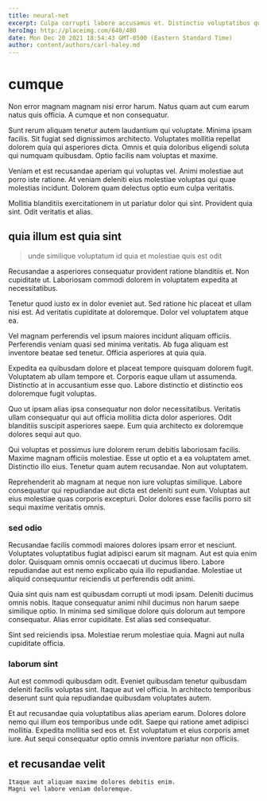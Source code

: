 ```yaml
---
title: neural-net
excerpt: Culpa corrupti labore accusamus et. Distinctio voluptatibus quidem placeat autem ullam. Rerum ut laboriosam suscipit sunt. Dolor vero et id libero incidunt repudiandae cupiditate aut. Temporibus magnam nisi ex.
heroImg: http://placeimg.com/640/480
date: Mon Dec 20 2021 18:54:43 GMT-0500 (Eastern Standard Time)
author: content/authors/carl-haley.md
---
```

# cumque

Non error magnam magnam nisi error harum. Natus quam aut cum earum natus quis officia. A cumque et non consequatur.
  
Sunt rerum aliquam tenetur autem laudantium qui voluptate. Minima ipsam facilis. Sit fugiat sed dignissimos architecto. Voluptates mollitia repellat dolorem quia qui asperiores dicta. Omnis et quia doloribus eligendi soluta qui numquam quibusdam. Optio facilis nam voluptas et maxime.
  
Veniam et est recusandae aperiam qui voluptas vel. Animi molestiae aut porro iste ratione. At veniam deleniti eius molestiae voluptas qui quae molestias incidunt. Dolorem quam delectus optio eum culpa veritatis.
  
Mollitia blanditiis exercitationem in ut pariatur dolor qui sint. Provident quia sint. Odit veritatis et alias.

## quia illum est quia sint

> unde similique voluptatum id quia et molestiae quis est odit

Recusandae a asperiores consequatur provident ratione blanditiis et. Non cupiditate ut. Laboriosam commodi dolorem in voluptatem expedita at necessitatibus.
  
Tenetur quod iusto ex in dolor eveniet aut. Sed ratione hic placeat et ullam nisi est. Ad veritatis cupiditate at doloremque. Dolor vel voluptatem atque ea.
  
Vel magnam perferendis vel ipsum maiores incidunt aliquam officiis. Perferendis veniam quasi sed minima veritatis. Ab fuga aliquam est inventore beatae sed tenetur. Officia asperiores at quia quia.
  
Expedita ea quibusdam dolore et placeat tempore quisquam dolorem fugit. Voluptatem ab ullam tempore et. Corporis eaque ullam ut assumenda. Distinctio at in accusantium esse quo. Labore distinctio et distinctio eos doloremque fugit voluptas.
  
Quo ut ipsam alias ipsa consequatur non dolor necessitatibus. Veritatis ullam consequatur qui aut officia mollitia dicta dolor asperiores. Odit blanditiis suscipit asperiores saepe. Eum quia architecto ex doloremque dolores sequi aut quo.
  
Qui voluptas et possimus iure dolorem rerum debitis laboriosam facilis. Maxime magnam officiis molestiae. Esse ut optio et a ea voluptatem amet. Distinctio illo eius. Tenetur quam autem recusandae. Non aut voluptatem.
  
Reprehenderit ab magnam at neque non iure voluptas similique. Labore consequatur qui repudiandae aut dicta est deleniti sunt eum. Voluptas aut eius molestiae quas corporis excepturi. Dolor dolores esse facilis porro sit sequi maxime veritatis omnis.

### sed odio

Recusandae facilis commodi maiores dolores ipsam error et nesciunt. Voluptates voluptatibus fugiat adipisci earum sit magnam. Aut est quia enim dolor. Quisquam omnis omnis occaecati ut ducimus libero. Labore repudiandae aut est nemo explicabo quia illo repudiandae. Molestiae ut aliquid consequuntur reiciendis ut perferendis odit animi.
  
Quia sint quis nam est quibusdam corrupti ut modi ipsam. Deleniti ducimus omnis nobis. Itaque consequatur animi nihil ducimus non harum saepe similique optio. In minima sed similique dolore quis dolorum aut tempore consequatur. Alias error cupiditate. Est alias sed consequatur.
  
Sint sed reiciendis ipsa. Molestiae rerum molestiae quia. Magni aut nulla cupiditate officia.

### laborum sint

Aut est commodi quibusdam odit. Eveniet quibusdam tenetur quibusdam deleniti facilis voluptas sint. Itaque aut vel officia. In architecto temporibus deserunt sunt quia repudiandae quibusdam voluptates autem.
  
Et aut recusandae quia voluptatibus alias aperiam earum. Dolores dolore nemo qui illum eos temporibus unde odit. Saepe qui ratione amet adipisci mollitia. Expedita mollitia sed eos et. Est voluptatum et eius corporis amet iure. Aut sequi consequatur optio omnis inventore pariatur non officiis.

## et recusandae velit

```text
Itaque aut aliquam maxime dolores debitis enim.
Magni vel labore veniam doloremque.
```

